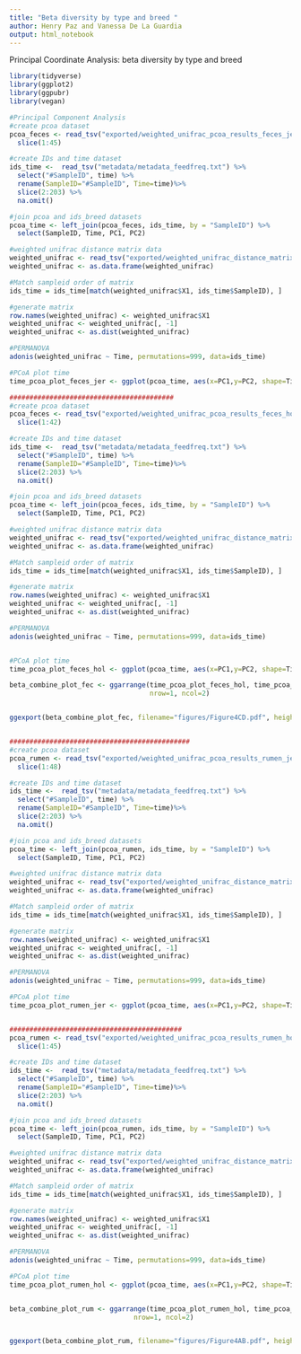 ```yaml
---
title: "Beta diversity by type and breed "
author: Henry Paz and Vanessa De La Guardia
output: html_notebook
---
```



Principal Coordinate Analysis: beta diversity by type and breed 
```r
library(tidyverse)
library(ggplot2)
library(ggpubr)
library(vegan)

#Principal Component Analysis
#create pcoa dataset
pcoa_feces <- read_tsv("exported/weighted_unifrac_pcoa_results_feces_jersey/ordination.txt", col_names = c("SampleID", "PC1", "PC2"), skip=9)%>%
  slice(1:45)

#create IDs and time dataset
ids_time <-  read_tsv("metadata/metadata_feedfreq.txt") %>% 
  select("#SampleID", time) %>% 
  rename(SampleID="#SampleID", Time=time)%>% 
  slice(2:203) %>% 
  na.omit() 

#join pcoa and ids_breed datasets
pcoa_time <- left_join(pcoa_feces, ids_time, by = "SampleID") %>% 
  select(SampleID, Time, PC1, PC2) 

#weighted unifrac distance matrix data
weighted_unifrac <- read_tsv("exported/weighted_unifrac_distance_matrix_feces_jersey/distance-matrix.tsv")
weighted_unifrac <- as.data.frame(weighted_unifrac)

#Match sampleid order of matrix
ids_time = ids_time[match(weighted_unifrac$X1, ids_time$SampleID), ]

#generate matrix
row.names(weighted_unifrac) <- weighted_unifrac$X1
weighted_unifrac <- weighted_unifrac[, -1]
weighted_unifrac <- as.dist(weighted_unifrac)

#PERMANOVA
adonis(weighted_unifrac ~ Time, permutations=999, data=ids_time)

#PCoA plot time
time_pcoa_plot_feces_jer <- ggplot(pcoa_time, aes(x=PC1,y=PC2, shape=Time,color=Time)) + geom_point(size=3) + labs(x="PC1 (38.0%)", y="PC2 (14.0%)",shape="Time",color="Time")+theme_bw() + theme(axis.line=element_line(color="black", size=1), axis.ticks=element_line(color="black"), axis.text=element_text(color="black", size=14, face="bold"), axis.title=element_text(color="black", size=18, face="bold"), legend.title=element_text(color="black",size=18,face="bold"), legend.text=element_text(color="black",size=17,face="bold"),  panel.border = element_blank(), panel.grid.major = element_blank(), panel.grid.minor = element_blank()) + scale_color_manual(name="Time (h)", values=c("Black","Red","Blue","Green","Purple"), limits=c("0","6","12","18","24")) + scale_shape_manual(name="Time (h)", values=c(20,18,15,8,17), limits=c("0","6","12","18","24")) + annotate(geom="text", x=0.15, y=0.2, size=5.5, fontface="bold", color="#800000", label="PERMANOVA, P = 0.11")

#########################################
#create pcoa dataset
pcoa_feces <- read_tsv("exported/weighted_unifrac_pcoa_results_feces_holstein/ordination.txt", col_names = c("SampleID", "PC1", "PC2"), skip=9)%>%
  slice(1:42) 

#create IDs and time dataset
ids_time <-  read_tsv("metadata/metadata_feedfreq.txt") %>% 
  select("#SampleID", time) %>% 
  rename(SampleID="#SampleID", Time=time)%>% 
  slice(2:203) %>% 
  na.omit() 

#join pcoa and ids_breed datasets
pcoa_time <- left_join(pcoa_feces, ids_time, by = "SampleID") %>% 
  select(SampleID, Time, PC1, PC2) 

#weighted unifrac distance matrix data
weighted_unifrac <- read_tsv("exported/weighted_unifrac_distance_matrix_feces_holstein/distance-matrix.tsv")
weighted_unifrac <- as.data.frame(weighted_unifrac)

#Match sampleid order of matrix
ids_time = ids_time[match(weighted_unifrac$X1, ids_time$SampleID), ]

#generate matrix
row.names(weighted_unifrac) <- weighted_unifrac$X1
weighted_unifrac <- weighted_unifrac[, -1]
weighted_unifrac <- as.dist(weighted_unifrac)

#PERMANOVA
adonis(weighted_unifrac ~ Time, permutations=999, data=ids_time)


#PCoA plot time
time_pcoa_plot_feces_hol <- ggplot(pcoa_time, aes(x=PC1,y=PC2, shape=Time,color=Time)) + geom_point(size=3) + labs(x="PC1 (28.0%)", y="PC2 (13.3%)",shape="Time",color="Time")+theme_bw() + theme(axis.line=element_line(color="black", size=1), axis.ticks=element_line(color="black"), axis.text=element_text(color="black", size=14, face="bold"), axis.title=element_text(color="black", size=18, face="bold"), legend.title=element_text(color="black",size=18,face="bold"), legend.text=element_text(color="black",size=17,face="bold"), panel.border = element_blank(), panel.grid.major = element_blank(), panel.grid.minor = element_blank()) + scale_color_manual(name="Time (h)", values=c("Black","Red","Blue","Green","Purple"), limits=c("0","6","12","18","24")) + scale_shape_manual(name="Time (h)", values=c(20,18,15,8,17), limits=c("0","6","12","18","24")) + annotate(geom="text", x=-0.05, y=0.1, size=5.5, fontface="bold", color="#800000", label="PERMANOVA, P = 0.07")

beta_combine_plot_fec <- ggarrange(time_pcoa_plot_feces_hol, time_pcoa_plot_feces_jer,
                                   nrow=1, ncol=2)


ggexport(beta_combine_plot_fec, filename="figures/Figure4CD.pdf", height= 5, width=9.5)


#############################################
#create pcoa dataset
pcoa_rumen <- read_tsv("exported/weighted_unifrac_pcoa_results_rumen_jersey/ordination.txt", col_names = c("SampleID", "PC1", "PC2"), skip=9)%>%
  slice(1:48) 

#create IDs and time dataset
ids_time <-  read_tsv("metadata/metadata_feedfreq.txt") %>% 
  select("#SampleID", time) %>% 
  rename(SampleID="#SampleID", Time=time)%>% 
  slice(2:203) %>% 
  na.omit() 

#join pcoa and ids_breed datasets
pcoa_time <- left_join(pcoa_rumen, ids_time, by = "SampleID") %>% 
  select(SampleID, Time, PC1, PC2)

#weighted unifrac distance matrix data
weighted_unifrac <- read_tsv("exported/weighted_unifrac_distance_matrix_rumen_jersey/distance-matrix.tsv")
weighted_unifrac <- as.data.frame(weighted_unifrac)

#Match sampleid order of matrix
ids_time = ids_time[match(weighted_unifrac$X1, ids_time$SampleID), ]

#generate matrix
row.names(weighted_unifrac) <- weighted_unifrac$X1
weighted_unifrac <- weighted_unifrac[, -1]
weighted_unifrac <- as.dist(weighted_unifrac)

#PERMANOVA
adonis(weighted_unifrac ~ Time, permutations=999, data=ids_time)

#PCoA plot time
time_pcoa_plot_rumen_jer <- ggplot(pcoa_time, aes(x=PC1,y=PC2, shape=Time,color=Time)) + geom_point(size=3) + labs(x="PC1 (36.5%)", y="PC2 (14.2%)",shape="Time",color="Time")+theme_bw() + theme(axis.line=element_line(color="black", size=1), axis.ticks=element_line(color="black"), axis.text=element_text(color="black", size=14, face="bold"), axis.title=element_text(color="black", size=18, face="bold"), legend.title=element_text(color="black",size=18,face="bold"), legend.text=element_text(color="black",size=17,face="bold"),  panel.border = element_blank(), panel.grid.major = element_blank(), panel.grid.minor = element_blank()) + scale_color_manual(name="Time (h)", values=c("Black","Red","Blue","Green","Purple"), limits=c("0","6","12","18","24")) + scale_shape_manual(name="Time (h)", values=c(20,18,15,8,17), limits=c("0","6","12","18","24")) + annotate(geom="text", x=0.07, y=0.15, size=5.5, fontface="bold", color="#800000", label="PERMANOVA, P = 0.10")


###########################################
pcoa_rumen <- read_tsv("exported/weighted_unifrac_pcoa_results_rumen_holstein/ordination.txt", col_names = c("SampleID", "PC1", "PC2"), skip=9)%>%
  slice(1:45)

#create IDs and time dataset
ids_time <-  read_tsv("metadata/metadata_feedfreq.txt") %>% 
  select("#SampleID", time) %>% 
  rename(SampleID="#SampleID", Time=time)%>% 
  slice(2:203) %>% 
  na.omit() 

#join pcoa and ids_breed datasets
pcoa_time <- left_join(pcoa_rumen, ids_time, by = "SampleID") %>% 
  select(SampleID, Time, PC1, PC2) 

#weighted unifrac distance matrix data
weighted_unifrac <- read_tsv("exported/weighted_unifrac_distance_matrix_rumen_holstein/distance-matrix.tsv")
weighted_unifrac <- as.data.frame(weighted_unifrac)

#Match sampleid order of matrix
ids_time = ids_time[match(weighted_unifrac$X1, ids_time$SampleID), ]

#generate matrix
row.names(weighted_unifrac) <- weighted_unifrac$X1
weighted_unifrac <- weighted_unifrac[, -1]
weighted_unifrac <- as.dist(weighted_unifrac)

#PERMANOVA
adonis(weighted_unifrac ~ Time, permutations=999, data=ids_time)

#PCoA plot time
time_pcoa_plot_rumen_hol <- ggplot(pcoa_time, aes(x=PC1,y=PC2, shape=Time,color=Time)) + geom_point(size=3) + labs(x="PC1 (44.8%)", y="PC2 (13.3%)",shape="Time",color="Time")+theme_bw() + theme(axis.line=element_line(color="black", size=1), axis.ticks=element_line(color="black"), axis.text=element_text(color="black", size=14, face="bold"), axis.title=element_text(color="black", size=18, face="bold"), legend.title=element_text(color="black",size=18,face="bold"), legend.text=element_text(color="black",size=17,face="bold"),  panel.border = element_blank(), panel.grid.major = element_blank(), panel.grid.minor = element_blank()) + scale_color_manual(name="Time (h)", values=c("Black","Red","Blue","Green","Purple"), limits=c("0","6","12","18","24")) + scale_shape_manual(name="Time (h)", values=c(20,18,15,8,17), limits=c("0","6","12","18","24")) + annotate(geom="text", x=-0.1, y=0.25, size=5.5, fontface="bold", color="#800000", label="PERMANOVA, P = 0.01") + stat_ellipse(size=0.7)


beta_combine_plot_rum <- ggarrange(time_pcoa_plot_rumen_hol, time_pcoa_plot_rumen_jer,
                               nrow=1, ncol=2)


ggexport(beta_combine_plot_rum, filename="figures/Figure4AB.pdf", height=5, width=9.5)
```
